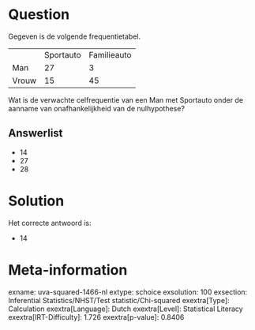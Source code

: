 Question
========

Gegeven is de volgende frequentietabel.

  ------- ----------- -------------
          Sportauto   Familieauto
  Man     27          3
  Vrouw   15          45
  ------- ----------- -------------

Wat is de verwachte celfrequentie van een Man met Sportauto onder de
aanname van onafhankelijkheid van de nulhypothese?

Answerlist
----------

* 14
* 27
* 28

Solution
========

Het correcte antwoord is: 

* 14

Meta-information
================
exname: uva-squared-1466-nl
extype: schoice
exsolution: 100
exsection: Inferential Statistics/NHST/Test statistic/Chi-squared
exextra[Type]: Calculation
exextra[Language]: Dutch
exextra[Level]: Statistical Literacy
exextra[IRT-Difficulty]: 1.726
exextra[p-value]: 0.8406
